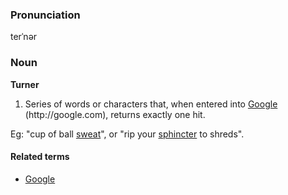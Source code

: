 ===Pronunciation===
terˈnər 

=== Noun ===
'''Turner'''

#Series of words or characters that, when entered into [[Google]] (http://google.com), returns exactly one hit.  
Eg: "cup of ball [[sweat]]", or "rip your [[sphincter]] to shreds".
====Related terms====
*[[Google]]